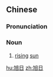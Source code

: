 ==Chinese==
{{zh-forms}}

===Pronunciation===
{{zh-pron
|m=xùrì
|c=juk1 jat6
|h=pfs=hiuk-ngit
|mn=qz,tp,xm:hiok-li̍t/kh,zz:hiok-ji̍t
|cat=n
}}

===Noun===
{{zh-noun}}

# [[rising]] [[sun]]

[[hu:旭日]]
[[zh:旭日]]
